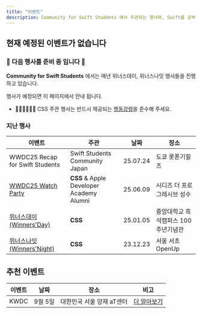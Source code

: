 ```yaml
---
title: "이벤트"
description: Community for Swift Students 에서 주관하는 행사와, Swift를 공부하는 학생들을 위한 추천 행사를 알아가세요.
---
```


## 현재 예정된 이벤트가 없습니다

### 🌉 다음 행사를 준비 중 입니다 🌉

<Callout>

<b>Community for Swift Students</b> 에서는 매년 위너스데이, 위너스나잇 행사들을 진행하고 있습니다.

행사가 예정되면 이 페이지에서 안내 됩니다.

</Callout>

* 💁🏻‍♂️💁🏻‍♀️ CSS 주관 행사는 반드시 제공되는 [행동강령](/events/winners/code-of-conduct)을 준수해 주세요.

### 지난 행사

| 이벤트 | 주관 | 날짜 | 장소 |
| --- | --- | --- | --- |
| WWDC25 Recap for Swift Students | Swift Students Community Japan | 25.07.24 | 도쿄 롯폰기힐즈 |
| [WWDC25 Watch Party](https://www.instagram.com/p/DKtKhoUvUtk/?utm_source=ig_web_copy_link&igsh=MW05aXA4eW8zdGJ5cw==) | **CSS** & Apple Developer Academy Alumni | 25.06.09 | 시디즈 더 프로그레시브 성수 |
| [위너스데이 (Winners'Day)](https://www.instagram.com/p/DEc_nTHTQXY/?utm_source=ig_web_copy_link&igsh=MzRlODBiNWFlZA==) | **CSS** | 25.01.05 | 중앙대학교 흑석캠퍼스 100주년기념관 |
| [위너스나잇 (Winners'Night)](https://www.instagram.com/p/C1MRxp3P6k2/?utm_source=ig_web_copy_link&igsh=MzRlODBiNWFlZA==) | **CSS** | 23.12.23 | 서울 서초 OpenUp |


## 추천 이벤트

| 이벤트 | 날짜 | 장소 | 비고 |
| --- | --- | --- | --- |
| KWDC | 9월 5일 | 대한민국 서울 양재 aT센터 |[더 알아보기](https://kwdc.dev) |